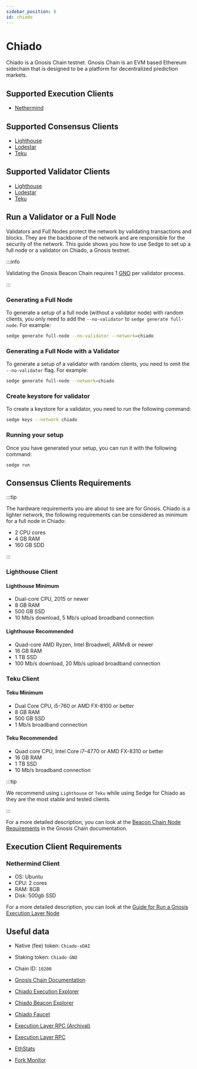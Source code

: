 ```yaml
---
sidebar_position: 6
id: chiado
---
```


# Chiado

Chiado is a Gnosis Chain testnet. Gnosis Chain is an EVM based Ethereum sidechain that is designed to be a platform for
decentralized prediction markets.

## Supported Execution Clients
- [Nethermind](https://docs.nethermind.io/)

## Supported Consensus Clients
- [Lighthouse](https://lighthouse-book.sigmaprime.io/)
- [Lodestar](https://chainsafe.github.io/lodestar/)
- [Teku](https://docs.teku.consensys.net/en/latest/)

## Supported Validator Clients
- [Lighthouse](https://lighthouse-book.sigmaprime.io/)
- [Lodestar](https://chainsafe.github.io/lodestar/)
- [Teku](https://docs.teku.consensys.net/en/latest/)

## Run a Validator or a Full Node

Validators and Full Nodes protect the network by validating transactions and blocks. They are the backbone of the
network and are responsible for the security of the network. This guide shows you how to use Sedge to set up a full node or a validator on Chiado, a Gnosis testnet.

:::info

Validating the Gnosis Beacon Chain requires 1
[GNO](https://docs.gnosischain.com/about/tokens/gno) per validator process.

:::

### Generating a Full Node

To generate a setup of a full node (without a validator node) with random clients, you only need to add the `--no-validator` to `sedge generate full-node`. For example:

```bash
sedge generate full-node --no-validator --network=chiado
```

### Generating a Full Node with a Validator

To generate a setup of a validator with random clients, you need to omit the `--no-validator` flag. For example:

```bash
sedge generate full-node --network=chiado
```

### Create keystore for validator

To create a keystore for a validator, you need to run the following command:

```bash
sedge keys --network chiado
```

### Running your setup

Once you have generated your setup, you can run it with the following command:

```
sedge run
```

## Consensus Clients Requirements

:::tip

The hardware requirements you are about to see are for Gnosis. Chiado is a lighter network, the following requirements can be considered as minimum for a full node in Chiado:
- 2 CPU cores
- 4 GB RAM
- 160 GB SDD

:::

### Lighthouse Client
#### Lighthouse Minimum

- Dual-core CPU, 2015 or newer
- 8 GB RAM
- 500 GB SSD
- 10 Mb/s download, 5 Mb/s upload broadband connection

#### Lighthouse Recommended

- Quad-core AMD Ryzen, Intel Broadwell, ARMv8 or newer
- 16 GB RAM
- 1 TB SSD
- 100 Mb/s download, 20 Mb/s upload broadband connection

### Teku Client
#### Teku Minimum

- Dual Core CPU, i5-760 or AMD FX-8100 or better
- 8 GB RAM
- 500 GB SSD
- 1 Mb/s broadband connection

#### Teku Recommended

- Quad core CPU, Intel Core i7–4770 or AMD FX-8310 or better
- 16 GB RAM
- 1 TB SSD
- 10 Mb/s broadband connection

:::tip

We recommend using `Lighthouse` or `Teku` while using Sedge for Chiado as they are the most stable and tested clients.

:::

For a more detailed description, you can look at the [Beacon Chain Node Requirements](https://docs.gnosischain.com/node/consensus-layer-validator#beacon-chain-node-requirements) in the Gnosis Chain documentation.

## Execution Client Requirements

### Nethermind Client
- OS: Ubuntu
- CPU: 2 cores
- RAM: 8GB
- Disk: 500gb SSD

For a more detailed description, you can look at the [Guide for Run a Gnosis Execution Layer Node](https://docs.gnosischain.com/node/execution-layer-validator)

## Useful data

- Native (fee) token: `Chiado-xDAI`
- Staking token: `Chiado-GNO`
- Chain ID: `10200`

- [Gnosis Chain Documentation](https://docs.gnosischain.com/)
- [Chiado Execution Explorer](https://blockscout.chiadochain.net/)
- [Chiado Beacon Explorer](https://beacon.chiadochain.net/)
- [Chiado Faucet](https://gnosisfaucet.com/)
- [Execution Layer RPC (Archival)](https://rpc.eu-central-2.gateway.fm/v3/gnosis/archival/chiado)
- [Execution Layer RPC](https://rpc.chiadochain.net)
- [EthStats](https://ethstats.chiadochain.net/)
- [Fork Monitor](https://forkmon.chiadochain.net/)
